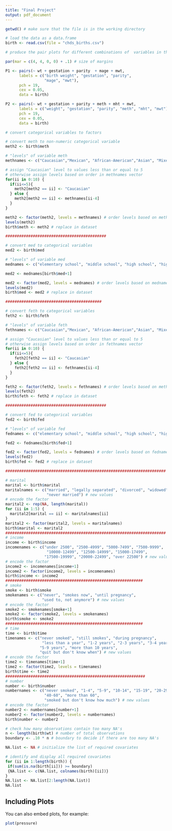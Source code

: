 ```yaml
---
title: "Final Project"
output: pdf_document
---
```


```r
getwd() # make sure that the file is in the working directory

# load the data as a data.frame
birth <- read.csv(file = "chds_births.csv")

# produce the pair plots for different combinations of  variables in the dataset

par(mar = c(4, 4, 0, 0) + .1) # size of margins

P1 <- pairs(~ wt + gestation + parity  + mage + mwt, 
      labels = c("birth weight", "gestation", "parity",
                 "mage", "mwt"), 
      pch = 19,
      cex = 0.05,
      data = birth)

P2 <- pairs(~ wt + gestation + parity + meth + mht + mwt,
      labels = c("weight", "gestation", "parity", "meth", "mht", "mwt"),
      pch = 19,
      cex = 0.05,
      data = birth)
```

```r
# convert categorical variables to factors

# convert meth to non-numeric categorical variable
meth2 <- birth$meth

# "levels" of variable meth
methnames <- c("Caucasian","Mexican", "African-American","Asian", "Mixed", "Other")

# assign "Caucasian" level to values less than or equal to 5
# otherwise assign levels based on order in methnames vector
for(ii in 0:10) {
  if(ii<=5){
    meth2[meth2 == ii] <- "Caucasian"
  } else {
    meth2[meth2 == ii] <- methnames[ii-4]
  }
}

meth2 <- factor(meth2, levels = methnames) # order levels based on methnames
levels(meth2)
birth$meth <- meth2 # replace in dataset

############################################

# convert med to categorical variables
med2 <- birth$med

# "levels" of variable med
mednames <- c("elementary school", "middle school", "high school", "high school + trade", "high school + some college", "college grad", "trade school", "high school unclear")

med2 <- mednames[birth$med+1]

med2 <- factor(med2, levels = mednames) # order levels based on mednames
levels(med2)
birth$med <- med2 # replace in dataset

##########################################

# convert feth to categorical variables
feth2 <- birth$feth

# "levels" of variable feth
fethnames <- c("Caucasian","Mexican", "African-American","Asian", "Mixed", "Other")

# assign "Caucasian" level to values less than or equal to 5
# otherwise assign levels based on order in fethnames vector
for(ii in 0:10) {
  if(ii<=5){
    feth2[feth2 == ii] <- "Caucasian"
  } else {
    feth2[feth2 == ii] <- fethnames[ii-4]
  }
}

feth2 <- factor(feth2, levels = fethnames) # order levels based on methnames
levels(feth2)
birth$feth <- feth2 # replace in dataset

############################################

# convert fed to categorical variables
fed2 <- birth$fed

# "levels" of variable fed
fednames <- c("elementary school", "middle school", "high school", "high school + trade", "high school + some college", "college grad", "trade school", "high school unclear")

fed2 <- fednames[birth$fed+1]

fed2 <- factor(fed2, levels = fednames) # order levels based on fednames
levels(fed2)
birth$fed <- fed2 # replace in dataset

######################################################################

# marital
marital <- birth$marital
maritalnames <- c("married", "legally separated", "divorced", "widowed",
                  "never married") # new values
# encode the factor
marital2 <- rep(NA, length(marital))
for (ii in 1:5) {
  marital2[marital == ii] <- maritalnames[ii]
}
marital2 <- factor(marital2, levels = maritalnames)
birth$marital <- marital2
######################################################################
# income
income <- birth$income
incomenames <- c("under 2500", "2500-4999", "5000-7499", "7500-9999",
                  "10000-12499", "12500-14999", "15000-17499",
                 "17500-19999", "20000-22499", "over 22500") # new values
# encode the factor
income2 <- incomenames[income+1]
income2 <- factor(income2, levels = incomenames)
birth$income <- income2
############################################################
# smoke
smoke <- birth$smoke
smokenames <- c("never", "smokes now", "until pregnancy", 
                "used to, not anymore") # new values
# encode the factor
smoke2 <- smokenames[smoke+1]
smoke2 <- factor(smoke2, levels = smokenames)
birth$smoke <- smoke2
############################################################
# time
time <- birth$time
timenames <- c("never smoked", "still smokes", "during pregnancy", 
                "less than a year", "1-2 years", "2-3 years", "3-4 years",
               "5-9 years", "more than 10 years", 
               "quit but don't know when") # new values
# encode the factor
time2 <- timenames[time+1]
time2 <- factor(time2, levels = timenames)
birth$time <- time2
#############################################################
# number
number <- birth$number
numbernames <- c("never smoked", "1-4", "5-9", "10-14", "15-19", "20-29", "30-39",
                 "40-60", "more than 60", 
                 "smoked but don't know how much") # new values
# encode the factor
number2 <- numbernames[number+1]
number2 <- factor(number2, levels = numbernames)
birth$number <- number2

```

```r
# check how many observations contain too many NA's
n <- length(birth$wt) # number of total observations
boundary <- .10 * n # boundary to decide if there are too many NA's

NA.list <- NA # initialize the list of required covariates

# identify and display all required covariates
for (ii in 1:length(birth)) {
 if(sum(is.na(birth[ii])) >= boundary)
 {NA.list <- c(NA.list, colnames(birth)[ii])}
}
NA.list <- NA.list[2:length(NA.list)]
NA.list
```




## Including Plots

You can also embed plots, for example:

```r
plot(pressure)
```


